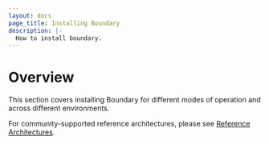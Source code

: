```yaml
---
layout: docs
page_title: Installing Boundary
description: |-
  How to install boundary.
---
```


# Overview

This section covers installing Boundary for different modes of operation and across different environments.

For community-supported reference architectures, please see [Reference Architectures](/docs/installing/reference-architectures).

